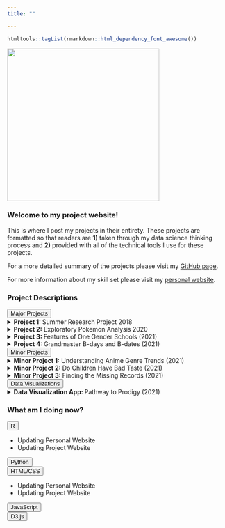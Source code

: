 ```yaml
---
title: ""

---
```


```r
htmltools::tagList(rmarkdown::html_dependency_font_awesome())
```

<div class= "main">
<div class= "article article1">
![](C:\Users\laryl\Documents\Independent-Projects-\img\IMG-0380.JPG){#img height="350"}

<div id = "square"></div>

</div>


<div class = "article article2">

<div id = "line"></div>
<div class = "section section1">

### Welcome to my project website! 
This is where I post my projects in their entirety. These projects are formatted so that readers are  <b>1)</b> taken through my data science thinking process and <b>2)</b> provided with all of the technical tools I use for these projects. 

For a more detailed summary of the projects please visit my [GitHub page](https://github.com/larylc/Independent-Projects-).

For more information about my skill set please visit my [personal website](https://cedriclary.netlify.app/).

</div>

<div id = "line"></div>


<div class = "section section2">
### Project Descriptions 

<div id= "menu1">
<div class= "dropdown dropdown1">
<button>Major Projects</button>
<details>
<summary><b> Project 1: </b> Summer Research Project 2018 </summary>
<p>Investigated how movement affects forked fungus beetle social network position.</p> 
</details>
<details>
<summary><b> Project 2:</b> Exploratory Pokemon Analysis 2020 </summary>
<p>Explored data visualization using Pokemon gaming data.</p> 
</details>
<details>
<summary><b> Project 3: </b> Features of One Gender Schools (2021) </summary>
<p>Analyzed the key differences between co-ed colleges and single sex colleges.</p> 
</details>
<details>
<summary><b> Project 4: </b> Grandmaster B-days and B-dates (2021) </summary>
<p>Created original data set of chess grandmaster birth information using web-scraping tools and Wikipedia pages.</p> 
</details>

</div>

<div class= "dropdown dropdown2">
<button>Minor Projects</button>
<details>
<summary><b> Minor Project 1:</b> Understanding Anime Genre Trends (2021) </summary>
<p>Examined popularity of anime genres. </p> 
</details>

<details>
<summary><b> Minor Project 2: </b> Do Children Have Bad Taste (2021) </summary>
<p>Explored how tv show ratings differ across age categories.</p> 
</details>

<details>
<summary><b> Minor Project 3: </b> Finding the Missing Records (2021) </summary>
<p>Created original data set of chess grandmaster rating histories before the year 2000.</p> 
</details>
</div>


<div class= "dropdown dropdown3">
<button>Data Visualizations</button>
<details>
<summary><b> Data Visualization App: </b> Pathway to Prodigy (2021) </summary>
<p>Used original chess prodigy data set to create app that compares the rating trajectories of chess players over age ranges.</p> 
</details>
</div>
</div>
</div>






<div id = "line"></div>

<div class = "section section3">

### What am I doing now?
<div id= "menu2">

<div class= "dropdown dropdown4">
<button>R</button>
<ul>
  <li>Updating Personal Website</li>
  <li>Updating Project Website</li>
</ul>
</div>

<div class= "dropdown dropdown5">
<button>Python</button>
</div>

<div class= "dropdown dropdown6">
<button>HTML/CSS</button>
<ul>
  <li>Updating Personal Website</li>
  <li>Updating Project Website</li>
</ul>
</div>

<div class= "dropdown dropdown7">
<button>JavaScript</button>
</div>

<div class= "dropdown dropdown8">
<button>D3.js</button>
</div>

</div>
</div>


</div>
</div>


